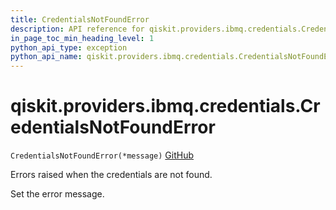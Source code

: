 ```yaml
---
title: CredentialsNotFoundError
description: API reference for qiskit.providers.ibmq.credentials.CredentialsNotFoundError
in_page_toc_min_heading_level: 1
python_api_type: exception
python_api_name: qiskit.providers.ibmq.credentials.CredentialsNotFoundError
---
```


# qiskit.providers.ibmq.credentials.CredentialsNotFoundError

<span id="qiskit.providers.ibmq.credentials.CredentialsNotFoundError" />

`CredentialsNotFoundError(*message)` [GitHub](https://github.com/qiskit/qiskit-ibmq-provider/tree/stable/0.17/qiskit/providers/ibmq/credentials/exceptions.py "view source code")

Errors raised when the credentials are not found.

Set the error message.

